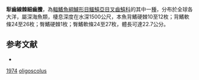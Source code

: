 {{Speciesbox
| taxon = Dysalotus oligoscolus
| status = NE
| status_system = IUCN3.1
| binomial_authority = [[Johnson|Johnson]] & [[Cohen|Cohen]], 1974
| synonyms = 
}}

'''犁齒線棘細齒鰧'''，為[[輻鰭魚綱|輻鰭魚綱]][[鱸形目|鱸形目]][[鱷鱚亞目|鱷鱚亞目]][[叉齒鱚科|叉齒鱚科]]的其中一[[種|種]]，分布於全球各大洋，屬深海魚類，棲息深度在水深1500公尺，本魚背鰭硬棘10至12枚；背鰭軟條24至26枚；臀鰭硬棘1枚；臀鰭軟條24至27枚，體長可達22.7公分。

==参考文献==
*{{FishBase_species|genus=Dysalotus|species=oligoscolus|year=2011|month=12}}
{{catmore}}
{{Taxonbar|from=Q1872995}}

[[Category:叉齒鱚科|1974]]
[[Category:線棘細齒鰧屬|oligoscolus]]